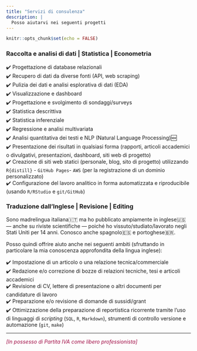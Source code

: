 ```yaml
---
title: "Servizi di consulenza"
description: |
  Posso aiutarvi nei seguenti progetti
---
```


```r
knitr::opts_chunk$set(echo = FALSE)
```

<!-- <i class="fa fa-refresh" style="color: #a21048"></i> Work in progress -->


### Raccolta e analisi di dati \| Statistica \| Econometria

✔️ Progettazione di database relazionali\
✔️ Recupero di dati da diverse fonti (API, web scraping)\
✔️ Pulizia dei dati e analisi esplorativa di dati (EDA)\
✔️ Visualizzazione e dashboard\
✔️ Progettazione e svolgimento di sondaggi/surveys\
✔️ Statistica descrittiva\
✔️ Statistica inferenziale\
✔️ Regressione e analisi multivariata\
✔️ Analisi quantitativa dei testi e NLP (Natural Language Processing)🆕\
✔️ Presentazione  dei risultati in qualsiasi forma (rapporti, articoli accademici o divulgativi, presentazioni, dashboard, siti web di progetto)\
✔️ Creazione di siti web statici (personale, blog, sito di progetto) utilizzando `R{distill}` - `GitHub Pages`- `AWS` (per la registrazione di un dominio personalizzato)\
✔️ Configurazione del lavoro analitico in forma automatizzata  e riproducibile (usando `R/RStudio` e `git/GitHub`)

### Traduzione dall'Inglese \| Revisione \| Editing  

Sono madrelingua italiana🇮🇹 ma ho pubblicato ampiamente in inglese🇺🇸 --- anche su riviste scientifiche --- poiché ho vissuto/studiato/lavorato negli Stati Uniti per 14 anni. Conosco anche spagnolo🇪🇸 e portoghese🇧🇷.

Posso quindi offrire aiuto anche nei seguenti ambiti (sfruttando in particolare la mia conoscenza approfondita della lingua inglese):

✔️ Impostazione di un articolo o una relazione tecnica/commerciale\
✔️ Redazione e/o correzione di bozze di relazioni tecniche, tesi e articoli accademici\
✔️ Revisione di CV, lettere di presentazione o altri documenti per candidature di lavoro\
✔️ Preparazione e/o revisione di domande di sussidi/grant\
✔️ Ottimizzazione della preparazione di reportistica ricorrente tramite l'uso di linguaggi di _scripting_ (`SQL`, `R`, `Markdown`), strumenti di controllo versione e automazione (`git`, `make`)



--- 

<p style="color:#a21048;"> _[In possesso di Partita IVA come libero professionista]_ </p>

